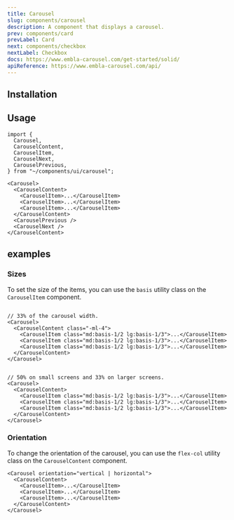 ```yaml
---
title: Carousel
slug: components/carousel
description: A component that displays a carousel.
prev: components/card
prevLabel: Card
next: components/checkbox
nextLabel: Checkbox
docs: https://www.embla-carousel.com/get-started/solid/
apiReference: https://www.embla-carousel.com/api/
---
```



<PreviewTabs demoCode={CarouselDemoCode}>
    <CarouselDemo client:only="solid-js" /> 
</PreviewTabs>

## Installation

<InstallationTabs name="carousel" code={CarouselCode} />

## Usage

```tsx
import {
  Carousel,
  CarouselContent,
  CarouselItem,
  CarouselNext,
  CarouselPrevious,
} from "~/components/ui/carousel";
```

```tsx
<Carousel>
  <CarouselContent>
    <CarouselItem>...</CarouselItem>
    <CarouselItem>...</CarouselItem>
    <CarouselItem>...</CarouselItem>
  </CarouselContent>
  <CarouselPrevious />
  <CarouselNext />
</CarouselContent>
```

## examples

### Sizes

To set the size of the items, you can use the `basis` utility class on the `CarouselItem` component.

<PreviewTabs demoCode={CarouselSizesCode}>
    <CarouselSizesDemo client:only="solid-js" /> 
</PreviewTabs>

```tsx

// 33% of the carousel width.
<Carousel>
  <CarouselContent class="-ml-4">
    <CarouselItem class="md:basis-1/2 lg:basis-1/3">...</CarouselItem>
    <CarouselItem class="md:basis-1/2 lg:basis-1/3">...</CarouselItem>
    <CarouselItem class="md:basis-1/2 lg:basis-1/3">...</CarouselItem>
  </CarouselContent>
</Carousel>
```

```tsx

// 50% on small screens and 33% on larger screens.
<Carousel>
  <CarouselContent>
    <CarouselItem class="md:basis-1/2 lg:basis-1/3">...</CarouselItem>
    <CarouselItem class="md:basis-1/2 lg:basis-1/3">...</CarouselItem>
    <CarouselItem class="md:basis-1/2 lg:basis-1/3">...</CarouselItem>
  </CarouselContent>
</Carousel>
```

### Orientation

To change the orientation of the carousel, you can use the `flex-col` utility class on the `CarouselContent` component.

<PreviewTabs demoCode={CarouselOrientationCode}>
    <CarouselOrientationDemo client:only="solid-js" />
</PreviewTabs>

```tsx
<Carousel orientation="vertical | horizontal">
  <CarouselContent>
    <CarouselItem>...</CarouselItem>
    <CarouselItem>...</CarouselItem>
    <CarouselItem>...</CarouselItem>
  </CarouselContent>
</Carousel>
```